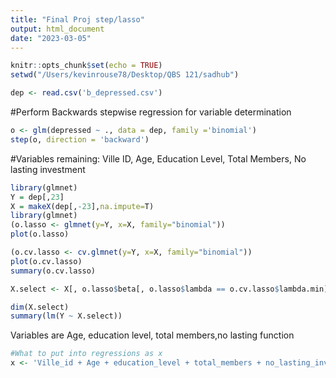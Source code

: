 ```yaml
---
title: "Final Proj step/lasso"
output: html_document
date: "2023-03-05"
---
```


```r
knitr::opts_chunk$set(echo = TRUE)
setwd("/Users/kevinrouse78/Desktop/QBS 121/sadhub")
```

```r
dep <- read.csv('b_depressed.csv')
```

#Perform Backwards stepwise regression for variable determination
```r
o <- glm(depressed ~ ., data = dep, family ='binomial')
step(o, direction = 'backward')
```
#Variables remaining: Ville ID, Age, Education Level, Total Members, No lasting investment
```r
library(glmnet)
Y = dep[,23]
X = makeX(dep[,-23],na.impute=T)
library(glmnet)
(o.lasso <- glmnet(y=Y, x=X, family="binomial"))
plot(o.lasso)

(o.cv.lasso <- cv.glmnet(y=Y, x=X, family="binomial"))
plot(o.cv.lasso)
summary(o.cv.lasso)

X.select <- X[, o.lasso$beta[, o.lasso$lambda == o.cv.lasso$lambda.min] != 0]

dim(X.select)
summary(lm(Y ~ X.select))
```
Variables are Age, education level, total members,no lasting function


```r
#What to put into regressions as x
x <- 'Ville_id + Age + education_level + total_members + no_lasting_investmen'
```

